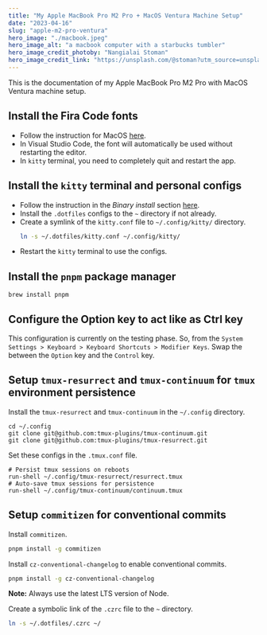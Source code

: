 ```yaml
---
title: "My Apple MacBook Pro M2 Pro + MacOS Ventura Machine Setup"
date: "2023-04-16"
slug: "apple-m2-pro-ventura"
hero_image: "./macbook.jpeg"
hero_image_alt: "a macbook computer with a starbucks tumbler"
hero_image_credit_photoby: "Nangialai Stoman"
hero_image_credit_link: "https://unsplash.com/@stoman?utm_source=unsplash&utm_medium=referral&utm_content=creditCopyText"
---
```


This is the documentation of my Apple MacBook Pro M2 Pro with MacOS Ventura
machine setup.

## Install the Fira Code fonts

- Follow the instruction for MacOS [here](https://github.com/tonsky/FiraCode/wiki/Installing).
- In Visual Studio Code, the font will automatically be used without
  restarting the editor.
- In `kitty` terminal, you need to completely quit and restart the app.

## Install the `kitty` terminal and personal configs

- Follow the instruction in the *Binary install* section [here](https://sw.kovidgoyal.net/kitty/binary/#binary-install).
- Install the `.dotfiles` configs to the `~` directory if not already.
- Create a symlink of the `kitty.conf` file to `~/.config/kitty/` directory.
  ```bash
  ln -s ~/.dotfiles/kitty.conf ~/.config/kitty/
  ```
- Restart the `kitty` terminal to use the configs.

## Install the `pnpm` package manager

```
brew install pnpm
```

## Configure the Option key to act like as Ctrl key

This configuration is currently on the testing phase. So, from the `System
Settings > Keyboard > Keyboard Shortcuts > Modifier Keys`. Swap the between the
`Option` key and the `Control` key.

## Setup `tmux-resurrect` and `tmux-continuum` for `tmux` environment persistence

Install the `tmux-resurrect` and `tmux-continuum` in the `~/.config` directory.

```
cd ~/.config
git clone git@github.com:tmux-plugins/tmux-continuum.git
git clone git@github.com:tmux-plugins/tmux-resurrect.git
```

Set these configs in the `.tmux.conf` file.

```
# Persist tmux sessions on reboots
run-shell ~/.config/tmux-resurrect/resurrect.tmux
# Auto-save tmux sessions for persistence
run-shell ~/.config/tmux-continuum/continuum.tmux
```

## Setup `commitizen` for conventional commits

Install `commitizen`.

```bash
pnpm install -g commitizen
```

Install `cz-conventional-changelog` to enable conventional commits.

```bash
pnpm install -g cz-conventional-changelog
```

**Note:** Always use the latest LTS version of Node.

Create a symbolic link of the `.czrc` file to the `~` directory.

```bash
ln -s ~/.dotfiles/.czrc ~/
```